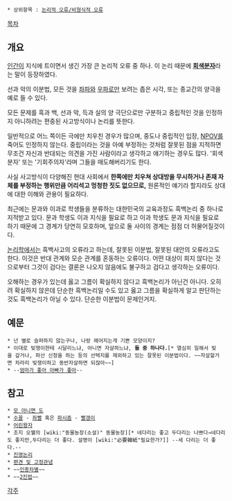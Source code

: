  * 상위항목 : [[논리적 오류/비형식적 오류]]

[[목차]]
== 개요 ==
[[인간]]이 지식에 트이면서 생긴 가장 큰 논리적 오류 중 하나. 이 논리 때문에 '''[[회색분자]]'''라는 말이 등장하였다.

선과 악의 이분법, 모든 것을 [[좌파]]와 [[우파]]로만 보려는 좁은 시각, 또는 종교간의 양극을 예로 들 수 있다.

모든 문제를 흑과 백, 선과 악, 득과 실의 양 극단으로만 구분하고 중립적인 것을 인정하지 아니하려는 편중된 사고방식이나 논리를 뜻한다.

일반적으로 어느 쪽이든 극에만 치우친 경우가 많으며, 중도나 중립적인 입장, [[NPOV]]를 죽어도 인정하지 않는다. 중립이라는 것을 아예 부정하는 것처럼 잘못된 점을 지적하면 무조건 자신과 반대되는 의견을 가진 사람이라고 생각하고 얘기하는 경우도 많다. '회색분자' 또는 '기회주의자'라며 그들을 매도해버리기도 한다. 

사실 사고방식이 다양해진 현대 사회에서 '''한쪽에만 치우쳐 상대방을 무시하거나 존재 자체를 부정하는 행위만큼 어리석고 멍청한 짓도 없으므로,''' 원론적인 얘기라 할지라도 상대에 대한 이해와 관용이 필요하다.

최근에는 문과와 이과로 학생들을 분류하는 대한민국의 교육과정도 흑백논리 중 하나로 지적받고 있다. 문과 학생도 이과 지식을 필요로 하고 이과 학생도 문과 지식을 필요로 하기 때문에 그 경계가 당연히 모호하며, 앞으로 둘 사이의 경계는 점점 더 허물어질것이다. 

[[논리학]]에서는 흑백사고의 오류라고 하는데, 잘못된 이분법, 잘못된 대안의 오류라고도 한다. 이것은 반대 관계와 모순 관계를 혼동하는 오류이다. 어떤 대상이 희지 않다는 것으로부터 그것이 검다는 결론은 나오지 않음에도 불구하고 검다고 생각하는 오류이다.

오해하는 경우가 있는데 옳고 그름이 확실하지 않다고 흑백논리가 아닌건 아니다. 오히려 확실하지 않은데 단순한 흑백논리일 수도 있고 옳고 그름을 확실하게 알고 판단하는 것도 흑백논리가 아닐 수 있다. 단순한 이분법이 문제인거지.

== 예문 ==
 * 넌 별로 슬퍼하지 않는구나, 나랑 헤어지는게 기쁜 모양이지?
 * 이대로 빚쟁이한테 시달리느냐, 아니면 자살하느냐, '''둘 중 하나다.'''[* 열심히 일해서 빚을 갚거나, 파산 신청을 하는 등의 선택지를 제외하고 있는 잘못된 이분법이다. ~~자살할거면 차라리 빚쟁이하고 동반자살하면 되잖아~~]
 * --[[엄마가 좋아 아빠가 좋아]]--
== 참고 ==
 * [[모 아니면 도]]
 * [[수꼴]] - [[좌빨]] 혹은 [[파시즘]] - [[빨갱이]]
 * [[어린왕자]]
 * 조지 오웰의 [wiki:"동물농장(소설)" 동물농장][* 네다리는 좋고 두다리는 나쁘다→네다리도 좋지만,두다리는 더 좋다. 설명이 [wiki:"必要韓紙"필요한가?]] --세 다리는 더 좋다.--
 * [[진영논리]]
 * [[편견 및 고정관념]]
 * ~~[[인종차별]]~~
 * ~~[[2진법]]~~

[[각주]]
